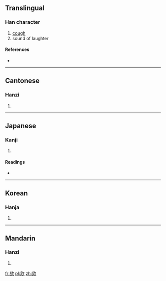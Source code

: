 ==Translingual==

===Han character===
{{Han char|rn=76|rad=欠|as=06|sn=10|four=0788<sub>2</sub>|canj=卜人弓人 (YONO)}}

# [[cough]]
# sound of laughter

====References====
* {{Han ref|kx=0567.190|dkj=16061|dj=0955.370|hdz=32139.050|uh=6B2C|ud=27436|bh=D1F5|bd=53749}}

----

==Cantonese==

===Hanzi===
{{yue-hanzi|jyut=|y=kat1}}

# {{defn|Cantonese|sort=欠06}}

----

==Japanese==

===Kanji===
{{ja-kanji|grade=|rs=欠06}}

# {{defn|Japanese|sort=欠06}}

====Readings====
* {{ja-readings|on=[[かい]] (kai), [[き]] (ki), [[がい]] (gai)|kun=[[せき]] (seki)}}

----

==Korean==

===Hanja===
{{ko-hanja|hangeul=해|eumhun=|rv=hae|mr=hae|y=hay}}

# {{defn|Korean|sort=欠06}}

----

==Mandarin==

===Hanzi===
{{cmn-hanzi|pin=[[kài]] ([[kai4]])|wg=k'ai<sup>4</sup>}}

# {{defn|Mandarin|sort=欠06}}

[[fr:欬]]
[[pl:欬]]
[[zh:欬]]